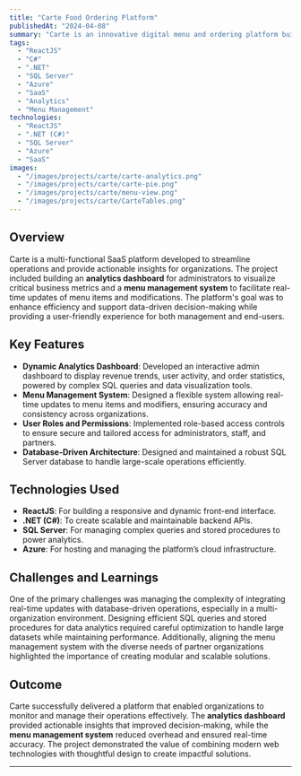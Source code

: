 ```yaml
---
title: "Carte Food Ordering Platform"
publishedAt: "2024-04-08"
summary: "Carte is an innovative digital menu and ordering platform built for restaurants with a focus on health and ingredients."
tags:
  - "ReactJS"
  - "C#"
  - ".NET"
  - "SQL Server"
  - "Azure"
  - "SaaS"
  - "Analytics"
  - "Menu Management"
technologies:
  - "ReactJS"
  - ".NET (C#)"
  - "SQL Server"
  - "Azure"
  - "SaaS"
images:
  - "/images/projects/carte/carte-analytics.png"
  - "/images/projects/carte/carte-pie.png"
  - "/images/projects/carte/menu-view.png"
  - "/images/projects/carte/CarteTables.png"
---
```


## Overview

Carte is a multi-functional SaaS platform developed to streamline operations and provide actionable insights for organizations. The project included building an **analytics dashboard** for administrators to visualize critical business metrics and a **menu management system** to facilitate real-time updates of menu items and modifications. The platform's goal was to enhance efficiency and support data-driven decision-making while providing a user-friendly experience for both management and end-users.

## Key Features

- **Dynamic Analytics Dashboard**: Developed an interactive admin dashboard to display revenue trends, user activity, and order statistics, powered by complex SQL queries and data visualization tools.
- **Menu Management System**: Designed a flexible system allowing real-time updates to menu items and modifiers, ensuring accuracy and consistency across organizations.
- **User Roles and Permissions**: Implemented role-based access controls to ensure secure and tailored access for administrators, staff, and partners.
- **Database-Driven Architecture**: Designed and maintained a robust SQL Server database to handle large-scale operations efficiently.

## Technologies Used

- **ReactJS**: For building a responsive and dynamic front-end interface.
- **.NET (C#)**: To create scalable and maintainable backend APIs.
- **SQL Server**: For managing complex queries and stored procedures to power analytics.
- **Azure**: For hosting and managing the platform’s cloud infrastructure.

## Challenges and Learnings

One of the primary challenges was managing the complexity of integrating real-time updates with database-driven operations, especially in a multi-organization environment. Designing efficient SQL queries and stored procedures for data analytics required careful optimization to handle large datasets while maintaining performance. Additionally, aligning the menu management system with the diverse needs of partner organizations highlighted the importance of creating modular and scalable solutions.

## Outcome

Carte successfully delivered a platform that enabled organizations to monitor and manage their operations effectively. The **analytics dashboard** provided actionable insights that improved decision-making, while the **menu management system** reduced overhead and ensured real-time accuracy. The project demonstrated the value of combining modern web technologies with thoughtful design to create impactful solutions.

---
